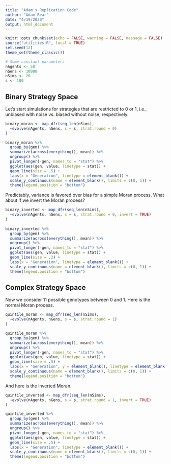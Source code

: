 ```yaml
---
title: "Adam's Replication Code"
author: "Adam Bear"
date: "4/19/2020"
output: html_document
---
```


```r
knitr::opts_chunk$set(echo = FALSE, warning = FALSE, message = FALSE)
source("utilities.R", local = TRUE)
set.seed(12)
theme_set(theme_classic())

# Some constant parameters
nAgents <- 50
nGens <- 10000
nSims <- 20
s <- 100
```

## Binary Strategy Space

Let's start simulations for strategies that are restricted to 0 or 1, i.e., unbiased with noise vs. biased without noise, respectively.

```r
binary_moran <- map_dfr(seq_len(nSims),
  ~evolve(nAgents, nGens, s = s, strat.round = 0)
)

binary_moran %>% 
  group_by(gen) %>% 
  summarize(across(everything(), mean)) %>% 
  ungroup() %>% 
  pivot_longer(-gen, names_to = "stat") %>% 
  ggplot(aes(gen, value, linetype = stat)) + 
  geom_line(size = .5) + 
  labs(x = "Generation", linetype = element_blank()) +
  scale_y_continuous(name = element_blank(), limits = c(0, 1)) + 
  theme(legend.position = "bottom")
```

Predictably, variance is favored over bias for a simple Moran process. What about if we invert the Moran process?

```r
binary_inverted <- map_dfr(seq_len(nSims),
  ~evolve(nAgents, nGens, s = s, strat.round = 0, invert = TRUE)
)
  
binary_inverted %>% 
  group_by(gen) %>% 
  summarize(across(everything(), mean)) %>% 
  ungroup() %>% 
  pivot_longer(-gen, names_to = "stat") %>% 
  ggplot(aes(gen, value, linetype = stat)) + 
  geom_line(size = .2) + 
  labs(x = "Generation", linetype = element_blank()) +
  scale_y_continuous(name = element_blank(), limits = c(0, 1)) + 
  theme(legend.position = "bottom")
```

## Complex Strategy Space

Now we consider 11 possible genotypes between 0 and 1. Here is the normal Moran process.

```r
quintile_moran <- map_dfr(seq_len(nSims),
  ~evolve(nAgents, nGens, s = s, strat.round = 1)
)

quintile_moran %>% 
  group_by(gen) %>% 
  summarize(across(everything(), mean)) %>% 
  ungroup() %>% 
  pivot_longer(-gen, names_to = "stat") %>% 
  ggplot(aes(gen, value, linetype = stat)) + 
  geom_line(size = .5) + 
  labs(x = "Generation", y = element_blank(), linetype = element_blank()) +
  scale_y_continuous(name = element_blank(), limits = c(0, 1)) + 
  theme(legend.position = "bottom")
```

And here is the inverted Moran.

```r
quintile_inverted <- map_dfr(seq_len(nSims), 
  ~evolve(nAgents, nGens, s = s, strat.round = 1, invert = TRUE)
)

quintile_inverted %>% 
  group_by(gen) %>% 
  summarize(across(everything(), mean)) %>% 
  ungroup() %>%   
  pivot_longer(-gen, names_to = "stat") %>% 
  ggplot(aes(gen, value, linetype = stat)) + 
  geom_line(size = .5) + 
  labs(x = "Generation", linetype = element_blank()) +
  scale_y_continuous(name = element_blank(), limits = c(0, 1)) + 
  theme(legend.position = "bottom")
```
